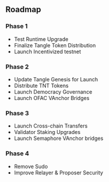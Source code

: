## Roadmap

### Phase 1

- Test Runtime Upgrade
- Finalize Tangle Token Distribution
- Launch Incentivized testnet

### Phase 2

- Update Tangle Genesis for Launch
- Distribute TNT Tokens
- Launch Democracy Governance
- Launch OFAC VAnchor Bridges

### Phase 3

- Launch Cross-chain Transfers
- Validator Staking Upgrades
- Launch Semaphore VAnchor bridges

### Phase 4

- Remove Sudo
- Improve Relayer & Proposer Security
